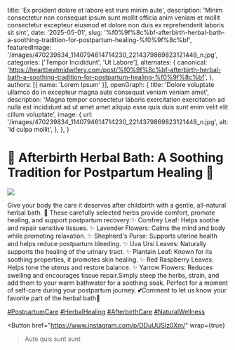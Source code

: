   title: 'Ex proident dolore et labore est irure minim aute',
  description: 'Minim consectetur non consequat ipsum sunt mollit officia anim veniam et mollit consectetur excepteur eiusmod et dolore non duis ex reprehenderit laboris sit sint',
  date: '2025-05-01',
  slug: '%f0%9f%8c%bf-afterbirth-herbal-bath-a-soothing-tradition-for-postpartum-healing-%f0%9f%8c%bf',
  featuredImage: '/images/470239834_1140794614714230_2214379869823121448_n.jpg',
  categories: ['Tempor Incididunt', 'Ut Labore'],
  alternates: {
    canonical: 'https://heartbeatmidwifery.com/post/%f0%9f%8c%bf-afterbirth-herbal-bath-a-soothing-tradition-for-postpartum-healing-%f0%9f%8c%bf',
  },
  authors: [{ name: 'Lorem Ipsum' }],
  openGraph: {
    title: 'Dolore voluptate ullamco do in excepteur magna aute consequat veniam veniam amet',
    description: 'Magna tempor consectetur laboris exercitation exercitation ad nulla est incididunt ad ut amet amet aliquip esse quis duis sunt enim velit elit cillum voluptate',
    image: {
      url: '/images/470239834_1140794614714230_2214379869823121448_n.jpg',
      alt: 'Id culpa mollit',
    },
  },
}


# 🌿 Afterbirth Herbal Bath: A Soothing Tradition for Postpartum Healing 🌿

<Image
  src="/images/470239834_1140794614714230_2214379869823121448_n.jpg"
  size="large"
  wrap={true}
/>

Give your body the care it deserves after childbirth with a gentle, all-natural herbal bath. 🌸 These carefully selected herbs provide comfort, promote healing, and support postpartum recovery:✨ Comfrey Leaf: Helps soothe and repair sensitive tissues. ✨ Lavender Flowers: Calms the mind and body while promoting relaxation. ✨ Shepherd's Purse: Supports uterine health and helps reduce postpartum bleeding. ✨ Uva Ursi Leaves: Naturally supports the healing of the urinary tract. ✨ Plantain Leaf: Known for its soothing properties, it promotes skin healing. ✨ Red Raspberry Leaves: Helps tone the uterus and restore balance. ✨ Yarrow Flowers: Reduces swelling and encourages tissue repair.Simply steep the herbs, strain, and add them to your warm bathwater for a soothing soak. Perfect for a moment of self-care during your postpartum journey. 💕Comment to let us know your favorite part of the herbal bath🌼

[#PostpartumCare](https://www.instagram.com/explore/tags/postpartumcare/) [#HerbalHealing](https://www.instagram.com/explore/tags/herbalhealing/) [#AfterbirthCare](https://www.instagram.com/explore/tags/afterbirthcare/) [#NaturalWellness](https://www.instagram.com/explore/tags/naturalwellness/)

<Button
  href="https://www.instagram.com/p/DDuUUSIz0Xm/"
  wrap={true}
>Aute quis sunt sunt</Button>
